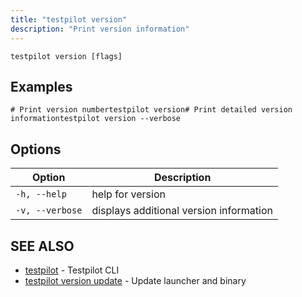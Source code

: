 ```yaml
---
title: "testpilot version"
description: "Print version information"
---
```


```
testpilot version [flags]
```

## Examples[​](#examples "Direct link to Examples")

```
# Print version numbertestpilot version# Print detailed version informationtestpilot version --verbose
```

## Options[​](#options "Direct link to Options")

| Option          | Description                             |
| --------------- | --------------------------------------- |
| `-h, --help`    | help for version                        |
| `-v, --verbose` | displays additional version information |

## SEE ALSO[​](#see-also "Direct link to SEE ALSO")

* [testpilot](/testpilot/docs/cli_reference/testpilot) - Testpilot CLI
* [testpilot version update](/testpilot/docs/cli_reference/testpilot_version_update) - Update launcher and binary
